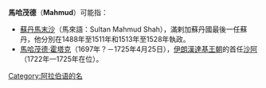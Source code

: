 '''馬哈茂德'''（'''Mahmud'''）可能指：
*[[蘇丹馬末沙|蘇丹馬末沙]]（馬來語：Sultan Mahmud Shah），滿剌加蘇丹國最後一任蘇丹，他分別在1488年至1511年和1513年至1528年執政。
*[[馬哈茂德·霍塔克|馬哈茂德·霍塔克]]（1697年？－1725年4月25日），[[伊朗|伊朗]][[漢達基王朝|漢達基王朝]]的首任[[沙阿|沙阿]]（1722年—1725年在位）。

{{Disambiguation|Cat=四字人名译名消歧义}}
[[Category:阿拉伯语的名|Category:阿拉伯语的名]]
